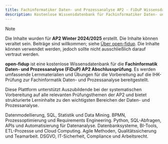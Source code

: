 ```yaml
---
title: Fachinformatiker Daten- und Prozessanalyse AP2 - FiDuP Wissensdatenbank
description: Kostenlose Wissensdatenbank für Fachinformatiker Daten- und Prozessanalyse (FiDuP) - AP2 Abschlussprüfung Vorbereitung mit umfassenden Lernmaterialien, Übungen und Prüfungsinhalten für die IHK Prüfung.
---
```


> [!NOTE]
> Die Inhalte wurden für **AP2 Winter 2024/2025** erstellt. Die Inhalte können veraltet sein. Beiträge sind willkommen; siehe [Über open-fidup](/ueber). Die Inhalte können verwendet werden, jedoch sollte nicht ausschließlich darauf vertraut werden.


**open-fidup** ist eine kostenlose Wissensdatenbank für die **Fachinformatik Daten- und Prozessanalyse (FiDuP) AP2 Abschlussprüfung**. Es werden umfassende Lernmaterialien und Übungen für die Vorbereitung auf die IHK-Prüfung zur Fachinformatik Daten- und Prozessanalyse bereitgestellt.

Diese Plattform unterstützt Auszubildende bei der systematischen Vorbereitung auf alle relevanten Prüfungsthemen der AP2 und bietet strukturierte Lerninhalte zu den wichtigsten Bereichen der Daten- und Prozessanalyse.

<CardGrid>
	<Card title="Datenanalyse" icon="seti:db">
		Datenmodellierung, SQL, Statistik und Data Mining.
	</Card>
	<Card title="Prozessanalyse" icon="puzzle">
		BPMN, Prozessoptimierung und Requirements Engineering.
	</Card>
	<Card title="Programmierung" icon="seti:javascript">
		Python, SQL-Abfragen, APIs und Automatisierung für Datenanalyse.
	</Card>
	<Card title="IT-Systeme" icon="laptop">
		Datenbanksysteme, BI-Tools, ETL-Prozesse und Cloud Computing.
	</Card>
	<Card title="Projektmanagement" icon="rocket">
		Agile Methoden, Qualitätssicherung und Teamarbeit.
	</Card>
	<Card title="Rechtliche Grundlagen" icon="document">
		DSGVO, IT-Sicherheit, Compliance und Arbeitsrecht.
	</Card>
</CardGrid>
